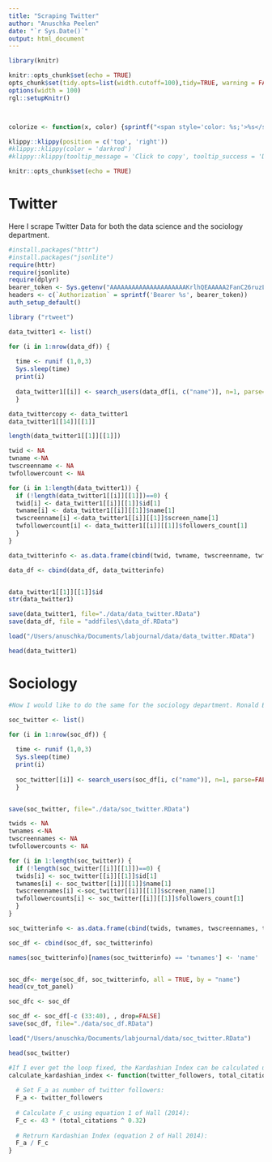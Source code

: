 ```yaml
---
title: "Scraping Twitter"
author: "Anuschka Peelen"
date: "`r Sys.Date()`"
output: html_document
---
```


```r
library(knitr)

knitr::opts_chunk$set(echo = TRUE)
opts_chunk$set(tidy.opts=list(width.cutoff=100),tidy=TRUE, warning = FALSE, message = FALSE,comment = "#>", cache=TRUE, class.source=c("test"), class.output=c("test2"))
options(width = 100)
rgl::setupKnitr()



colorize <- function(x, color) {sprintf("<span style='color: %s;'>%s</span>", color, x) }
```

```r
klippy::klippy(position = c('top', 'right'))
#klippy::klippy(color = 'darkred')
#klippy::klippy(tooltip_message = 'Click to copy', tooltip_success = 'Done')
```

```r
knitr::opts_chunk$set(echo = TRUE)
```

# Twitter 
Here I scrape Twitter Data for both the data science and the sociology department. 

```r
#install.packages("httr")
#install.packages("jsonlite")
require(httr)
require(jsonlite)
require(dplyr)
bearer_token <- Sys.getenv("AAAAAAAAAAAAAAAAAAAAAKrlhQEAAAAA2FanC26ruzLTXpxNhyzmoiW67dc%3DbKf1jIQ1ocJS3TJQcJDAihczebimKPGjrqsOZSEXAoiGUnK83x")
headers <- c(`Authorization` = sprintf('Bearer %s', bearer_token))
auth_setup_default()
```


```r
library ("rtweet")
```

```r
data_twitter1 <- list()

for (i in 1:nrow(data_df)) { 
  
  time <- runif (1,0,3)
  Sys.sleep(time)
  print(i)
  
  data_twitter1[[i]] <- search_users(data_df[i, c("name")], n=1, parse=FALSE, token=NULL, verbose=TRUE)
  } 

data_twittercopy <- data_twitter1
data_twitter1[[14]][[1]]

length(data_twitter1[[1]][[1]])

twid <- NA
twname <-NA
twscreenname <- NA
twfollowercount <- NA

for (i in 1:length(data_twitter1)) {
  if (!length(data_twitter1[[i]][[1]])==0) {
  twid[i] <- data_twitter1[[i]][[1]]$id[1] 
  twname[i] <- data_twitter1[[i]][[1]]$name[1]
  twscreenname[i] <-data_twitter1[[i]][[1]]$screen_name[1]
  twfollowercount[i] <- data_twitter1[[i]][[1]]$followers_count[1]
  }
}

data_twitterinfo <- as.data.frame(cbind(twid, twname, twscreenname, twfollowercount))

data_df <- cbind(data_df, data_twitterinfo)


data_twitter1[[1]][[1]]$id
str(data_twitter1)

save(data_twitter1, file="./data/data_twitter.RData")
save(data_df, file = "addfiles\\data_df.RData") 


```

```r
load("/Users/anuschka/Documents/labjournal/data/data_twitter.RData")
```

```r
head(data_twitter1)
```

# Sociology 

```r
#Now I would like to do the same for the sociology department. Ronald Batenburg's result is not right (I don't think he has Twitter, the first results is a radical right person), but for the others I randomly checked they seemed ok. 

soc_twitter <- list()

for (i in 1:nrow(soc_df)) { 
  
  time <- runif (1,0,3)
  Sys.sleep(time)
  print(i)
  
  soc_twitter[[i]] <- search_users(soc_df[i, c("name")], n=1, parse=FALSE, token=NULL, verbose=TRUE)
  } 


save(soc_twitter, file="./data/soc_twitter.RData")

twids <- NA
twnames <-NA
twscreennames <- NA
twfollowercounts <- NA

for (i in 1:length(soc_twitter)) {
  if (!length(soc_twitter[[i]][[1]])==0) {
  twids[i] <- soc_twitter[[i]][[1]]$id[1] 
  twnames[i] <- soc_twitter[[i]][[1]]$name[1]
  twscreennames[i] <-soc_twitter[[i]][[1]]$screen_name[1]
  twfollowercounts[i] <- soc_twitter[[i]][[1]]$followers_count[1]
  }
}

soc_twitterinfo <- as.data.frame(cbind(twids, twnames, twscreennames, twfollowercounts))

soc_df <- cbind(soc_df, soc_twitterinfo)

names(soc_twitterinfo)[names(soc_twitterinfo) == 'twnames'] <- 'name'


soc_df<- merge(soc_df, soc_twitterinfo, all = TRUE, by = "name")
head(cv_tot_panel)

soc_dfc <- soc_df

soc_df <- soc_df[-c (33:40), , drop=FALSE]
save(soc_df, file="./data/soc_df.RData")
```

```r
load("/Users/anuschka/Documents/labjournal/data/soc_twitter.RData")
```

```r
head(soc_twitter)
```


```r
#If I ever get the loop fixed, the Kardashian Index can be calculated using the following code. Of course I have to adapt this to the names of my own variables. 
calculate_kardashian_index <- function(twitter_followers, total_citations) {
  
  # Set F_a as number of twitter followers:
  F_a <- twitter_followers
  
  # Calculate F_c using equation 1 of Hall (2014):
  F_c <- 43 * (total_citations ^ 0.32)
  
  # Retrurn Kardashian Index (equation 2 of Hall 2014):
  F_a / F_c
}
```



